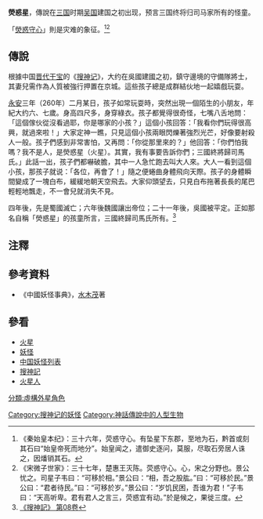 '''熒惑星'''，傳說在[[三国|三国]]时期[[吴国|吴国]]建国之初出现，预言三国终将归司马家所有的怪童。

「[[熒惑守心|熒惑守心]]」則是灾难的象征。<ref>《秦始皇本纪》：三十六年，荧惑守心。有坠星下东郡，至地为石，黔首或刻其石曰“始皇帝死而地分”。始皇闻之，遣御史逐问，莫服，尽取石旁居人诛之，因燔销其石。</ref><ref>《宋微子世家》：三十七年，楚惠王灭陈。荧惑守心。心，宋之分野也。景公忧之。司星子韦曰：“可移於相。”景公曰：“相，吾之股肱。”曰：“可移於民。”景公曰：“君者待民。”曰：“可移於岁。”景公曰：“岁饥民困，吾谁为君！”子韦曰：“天高听卑。君有君人之言三，荧惑宜有动。”於是候之，果徙三度。</ref>

== 傳說 ==
根據中国[[晋代|晋代]][[干宝|干宝]]的《[[搜神记|搜神记]]》，大约在吳國建國之初，鎮守邊境的守備隊將士，其妻兒需作為人質被強行押置在京城。這些孩子總是成群結伙地一起嬉戲玩耍。

[[永安_(吳)|永安]]三年（260年）二月某日，孩子如常玩耍時，突然出現一個陌生的小朋友，年紀大约六、七歲。身高四尺多，身穿綠衣。孩子都覺得很奇怪，七嘴八舌地問：「這個傢伙從沒看過耶，你是哪家的小孩？」這個小孩回答：「我看你們玩得很高興，就過來啦！」大家定神一瞧，只見這個小孩兩眼閃爍著強烈光芒，好像要射殺人一般。孩子們感到非常害怕，又再問：「你從那里來的？」他回答：「你們怕我嗎？我不是人，是熒惑星（火星）。其實，我有事要告訴你們；三國終將歸司馬氏。」此話一出，孩子們都嚇破膽，其中一人急忙跑去叫大人來。大人一看到這個小孩，那孩子就说：「各位，再會了！」隨之便蜷曲身體飛向天際。孩子的身體瞬間變成了一塊白布，緩緩地朝天空飛去。大家仰頭望去，只見白布拖著長長的尾巴輕輕地飄走，不一會兒就消失不見。

四年後，先是蜀國滅亡；六年後魏國讓出帝位；二十一年後，吳國被平定。正如那名自稱「熒惑星」的孩童所言，三國終歸司馬氏所有。<ref>[[:s:搜神記/第08卷|《搜神記》 第08卷]]</ref>

==注釋==
{{reflist}}

== 參考資料 ==
* 《中國妖怪事典》，[[水木茂|水木茂]]著

== 參看 ==
* [[火星|火星]]
* [[妖怪|妖怪]]
* [[中国妖怪列表|中国妖怪列表]]
* [[搜神記|搜神記]]
* [[火星人|火星人]]

[[Category:搜神记的妖怪|Category:搜神记的妖怪]]
[[Category:神話傳說中的人型生物|Category:神話傳說中的人型生物]]
[[分類:虛構外星角色|分類:虛構外星角色]]